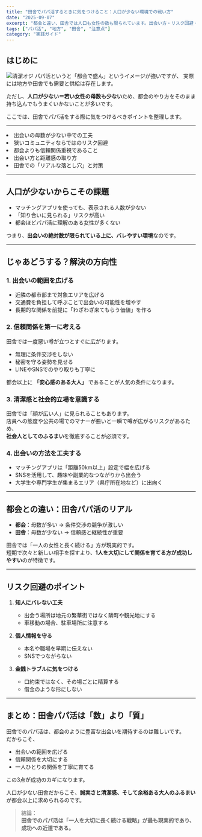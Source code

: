 ```yaml
---
title: "田舎でパパ活するときに気をつけること：人口が少ない環境での戦い方"
date: "2025-09-07"
excerpt: "都会と違い、田舎では人口も女性の数も限られています。出会い方・リスク回避・関係の築き方における注意点を整理しました。"
tags: ["パパ活", "地方", "田舎", "注意点"]
category: "実践ガイド"
---
```


## はじめに
<img src="https://lastdecade.s3.ap-northeast-1.amazonaws.com/topic/topics8/LD_Topics8.png" alt="清潔オジ" className="rounded-xl border shadow-sm mt-3" />
パパ活というと「都会で盛ん」というイメージが強いですが、  
実際には地方や田舎でも需要と供給は存在します。  

ただし、**人口が少ない＝若い女性の母数も少ない**ため、都会のやり方をそのまま持ち込んでもうまくいかないことが多いです。  

ここでは、田舎でパパ活をする際に気をつけるべきポイントを整理します。

---

<CalloutList color="orange">
  <li>出会いの母数が少ない中での工夫</li>
  <li>狭いコミュニティならではのリスク回避</li>
  <li>都会よりも信頼関係重視であること</li>
  <li>出会い方と距離感の取り方</li>
  <li>田舎での「リアルな落とし穴」と対策</li>
</CalloutList>

---

## 人口が少ないからこその課題

- マッチングアプリを使っても、表示される人数が少ない  
- 「知り合いに見られる」リスクが高い  
- 都会ほどパパ活に理解のある女性が多くない  

つまり、**出会いの絶対数が限られている上に、バレやすい環境**なのです。

---

## じゃあどうする？解決の方向性

### 1. 出会いの範囲を広げる
- 近隣の都市部まで対象エリアを広げる  
- 交通費を負担して呼ぶことで出会いの可能性を増やす  
- 長期的な関係を前提に「わざわざ来てもらう価値」を作る  

### 2. 信頼関係を第一に考える
田舎では一度悪い噂が立つとすぐに広がります。  
- 無理に条件交渉をしない  
- 秘密を守る姿勢を見せる  
- LINEやSNSでのやり取りも丁寧に  

都会以上に **「安心感のある大人」** であることが人気の条件になります。

### 3. 清潔感と社会的立場を意識する
田舎では「顔が広い人」に見られることもあります。  
店員への態度や公共の場でのマナーが悪いと一瞬で噂が広がるリスクがあるため、  
**社会人としてのふるまい**を徹底することが必須です。

### 4. 出会いの方法を工夫する
- マッチングアプリは「距離50km以上」設定で幅を広げる  
- SNSを活用して、趣味や副業的なつながりから出会う  
- 大学生や専門学生が集まるエリア（県庁所在地など）に出向く  

---

## 都会との違い：田舎パパ活のリアル

- **都会**：母数が多い → 条件交渉の競争が激しい  
- **田舎**：母数が少ない → 信頼感と継続性が重要  

田舎では「一人の女性と長く続ける」方が現実的です。  
短期で次々と新しい相手を探すより、**1人を大切にして関係を育てる方が成功しやすい**のが特徴です。

---

## リスク回避のポイント

1. **知人にバレない工夫**  
   - 出会う場所は地元の繁華街ではなく隣町や観光地にする  
   - 車移動の場合、駐車場所に注意する  

2. **個人情報を守る**  
   - 本名や職場を早期に伝えない  
   - SNSでつながらない  

3. **金銭トラブルに気をつける**  
   - 口約束ではなく、その場ごとに精算する  
   - 借金のような形にしない  

---

## まとめ：田舎パパ活は「数」より「質」

田舎でのパパ活は、都会のように豊富な出会いを期待するのは難しいです。  
だからこそ、  
- 出会いの範囲を広げる  
- 信頼関係を大切にする  
- 一人ひとりの関係を丁寧に育てる  

この3点が成功のカギになります。  

人口が少ない田舎だからこそ、**誠実さと清潔感、そして余裕ある大人のふるまい**が都会以上に求められるのです。  

> 結論：  
> **田舎でのパパ活は「一人を大切に長く続ける戦略」が最も現実的であり、成功への近道である。**
